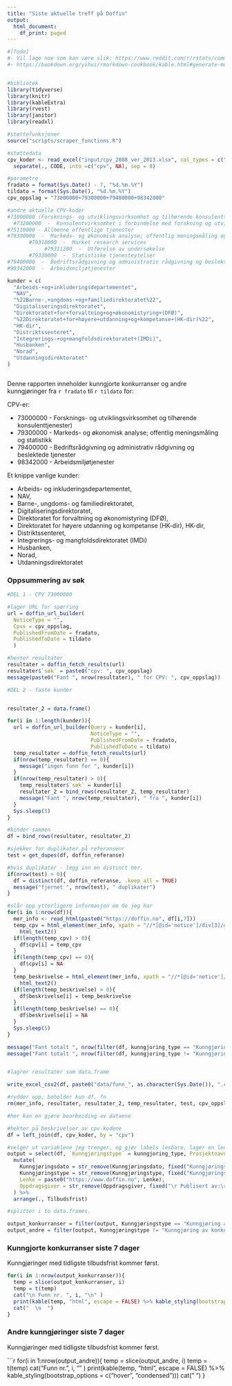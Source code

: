 ```yaml
---
title: "Siste aktuelle treff på Doffin"
output:
  html_document:
    df_print: paged
---
```




```r
#[Todo]
#- Vil lage noe som kan være slik: https://www.reddit.com/r/rstats/comments/7rpm5y/what_is_the_best_way_to_automatically_knit_an/
#- https://bookdown.org/yihui/rmarkdown-cookbook/kable.html#generate-multiple-tables-from-a-for-loop


#bibliotek
library(tidyverse)
library(knitr)
library(kableExtra)
library(rvest)
library(janitor)
library(readxl)

#støttefunksjoner
source("scripts/scraper_functions.R")  

#støttedata
cpv_koder <- read_excel("input/cpv_2008_ver_2013.xlsx", col_types = c("text", "text", "skip")) %>%
  separate(., CODE, into =c("cpv", NA), sep = 8)

#parametre
fradato = format(Sys.Date() - 7, "%d.%m.%Y")
tildato = format(Sys.Date(), "%d.%m.%Y")
cpv_oppslag = "73000000+79300000+79400000+98342000"

#andre aktuelle CPV-koder
#73000000 (Forsknings- og utviklingsvirksomhet og tilhørende konsulenttjenester)
  #73200000  -  Konsulentvirksomhet i forbindelse med forskning og utvikling
#75110000 - Allmenne offentlige tjenester
#79300000  -  Markeds- og økonomisk analyse; offentlig meningsmåling og statistikk
       #79310000  -  Market research services
            #79311200  -  Utførelse av undersøkelse
       #79330000  -  Statistiske tjenesteytelser
#79400000  -  Bedriftsrådgivning og administrativ rådgivning og beslektede tjenester
#98342000  -  Arbeidsmiljøtjenester

kunder = c(
  "Arbeids-+og+inkluderingsdepartementet",
  "NAV",
  "%22Barne-,+ungdoms-+og+familiedirektoratet%22",
  "Digitaliseringsdirektoratet",
  "Direktoratet+for+forvaltning+og+økonomistyring+(DFØ)",
  "%22Direktoratet+for+høyere+utdanning+og+kompetanse+(HK-dir)%22",
  "HK-dir",
  "Distriktssenteret",
  "Integrerings-+og+mangfoldsdirektoratet+(IMDi)",
  "Husbanken",
  "Norad",
  "Utdanningsdirektoratet"
)



```


Denne rapporten inneholder kunngjorte konkurranser og andre kunngjøringer fra `r fradato` til `r tildato` for:

CPV-er:

- 73000000 - Forsknings- og utviklingsvirksomhet og tilhørende konsulenttjenester)
- 79300000 - Markeds- og økonomisk analyse; offentlig meningsmåling og statistikk
- 79400000 - Bedriftsrådgivning og administrativ rådgivning og beslektede tjenester
- 98342000 - Arbeidsmiljøtjenester

Et knippe vanlige kunder: 

- Arbeids- og inkluderingsdepartementet, 
- NAV, 
- Barne-, ungdoms- og familiedirektoratet, 
- Digitaliseringsdirektoratet, 
- Direktoratet for forvaltning og økonomistyring (DFØ), 
- Direktoratet for høyere utdanning og kompetanse (HK-dir), HK-dir, 
- Distriktssenteret, 
- Integrerings- og mangfoldsdirektoratet (IMDi)
- Husbanken,
- Norad,
- Utdanningsdirektoratet


### Oppsummering av søk

```r
#DEL 1 - CPV 73000000

#lager URL for spørring
url = doffin_url_builder(
  NoticeType = "",
  Cpvs = cpv_oppslag, 
  PublishedFromDate = fradato, 
  PublishedToDate = tildato
  )

#henter resultater
resultater = doffin_fetch_results(url)
resultater$`søk` = paste0("cpv: ", cpv_oppslag)
message(paste0("Fant ", nrow(resultater), " for CPV: ", cpv_oppslag))

#DEL 2 - faste kunder


resultater_2 = data.frame()

for(i in 1:length(kunder)){
  url = doffin_url_builder(Query = kunder[i], 
                           NoticeType = "",
                           PublishedFromDate = fradato, 
                           PublishedToDate = tildato)
  temp_resultater = doffin_fetch_results(url)
  if(nrow(temp_resultater) == 0){
    message("ingen funn for ", kunder[i])
  }
  if(nrow(temp_resultater) > 0){
    temp_resultater$`søk` = kunder[i]
    resultater_2 = bind_rows(resultater_2, temp_resultater)
    message("Fant ", nrow(temp_resultater), " fra ", kunder[i])
  }
  Sys.sleep(5)
}

#binder sammen
df = bind_rows(resultater, resultater_2)

#sjekker for duplikater på referansenr
test = get_dupes(df, doffin_referanse)

#hvis duplikater - legg inn en distinct her.
if(nrow(test) > 0){
  df = distinct(df, doffin_referanse, .keep_all = TRUE)
  message("fjernet ", nrow(test), " duplikater")
}

#slår opp ytterligere informasjon om de jeg har
for(i in 1:nrow(df)){
  mer_info <- read_html(paste0("https://doffin.no", df[i,7]))
  temp_cpv = html_element(mer_info, xpath = "//*[@id='notice']/div[3]/div[2]/div[5]/div/span") %>%
    html_text2()
  if(length(temp_cpv) > 0){
    df$cpv[i] = temp_cpv
  }
  if(length(temp_cpv) == 0){
    df$cpv[i] = NA
  }
  temp_beskrivelse = html_element(mer_info, xpath = "//*[@id='notice']/div[3]/div[2]/div[9]/div") %>%
    html_text2()
  if(length(temp_beskrivelse) > 0){
    df$beskrivelse[i] = temp_beskrivelse
  }
  if(length(temp_beskrivelse) == 0){
    df$beskrivelse[i] = NA
  }
  Sys.sleep(5)
}

message("Fant totalt ", nrow(filter(df, kunngjoring_type == "Kunngjøringstype: Kunngjøring av konkurranse")), " kunngjøringer av konkurranser")
message("Fant totalt ", nrow(filter(df, kunngjoring_type != "Kunngjøringstype: Kunngjøring av konkurranse")), " andre kunngjøringer")


#lagrer resultater som data.frame

write_excel_csv2(df, paste0("data/funn_", as.character(Sys.Date()), ".csv"))

#rydder opp, beholder kun df, fn
rm(mer_info, resultater, resultater_2, temp_resultater, test, cpv_oppslag, fradato, i, kunder, temp_beskrivelse, temp_cpv, tildato, url)


```



```r
#her kan en gjøre bearbeiding av dataene

#hekter på beskrivelser av cpv-kodene
df = left_join(df, cpv_koder, by = "cpv")

#velger ut variablene jeg trenger, og gjør labels lesbare, lager en lenke, sorterer etter tilbudsfrist
output = select(df, `Kunngjøringstype` = kunngjoring_type, Prosjektnavn = navn, `Oppdragsgiver` = publisert_av, Kunngjøringsdato = kunngjoring_dato, Tilbudsfrist = tilbudsfrist_dato, CPV = cpv, `CPV-navn` = DA, Lenke = lenke, Beskrivelse = beskrivelse) %>%
  mutate(
    Kunngjøringsdato = str_remove(Kunngjøringsdato, fixed("Kunngjøringsdato: ")),
    Kunngjøringstype = str_remove(Kunngjøringstype, fixed("Kunngjøringstype: ")),
    Lenke = paste0("https://www.doffin.no", Lenke),
    Oppdragsgiver = str_remove(Oppdragsgiver, fixed("\r Publisert av:\r "))
  ) %>%
  arrange(., Tilbudsfrist) 

#splitter i to data.frames.

output_konkurranser = filter(output, Kunngjøringstype == "Kunngjøring av konkurranse")
output_andre = filter(output, Kunngjøringstype != "Kunngjøring av konkurranse")

```

### Kunngjorte konkurranser siste 7 dager

Kunngjøringer med tidligste tilbudsfrist kommer først.

```r


for(i in 1:nrow(output_konkurranser)){
  temp = slice(output_konkurranser, i)
  temp = t(temp)
  cat("\n Funn nr. ", i, "\n" )
  print(kable(temp, "html", escape = FALSE) %>% kable_styling(bootstrap_options = c("hover", "condensed")))
  cat("  \n  ")
}
```

### Andre kunngjøringer siste 7 dager

Kunngjøringer med tidligste tilbudsfrist kommer først.

```r


for(i in 1:nrow(output_andre)){
  temp = slice(output_andre, i)
  temp = t(temp)
  cat("\n Funn nr. ", i, "\n" )
  print(kable(temp, "html", escape = FALSE) %>% kable_styling(bootstrap_options = c("hover", "condensed")))
  cat("  \n  ")
}

